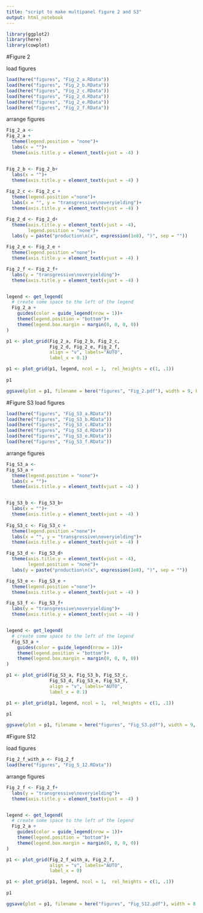 ```yaml
---
title: "script to make multipanel figure 2 and S3"
output: html_notebook
---
```


```r
library(ggplot2)
library(here)
library(cowplot)
```
#Figure 2

load figures
```r

load(here("figures", "Fig_2_a.RData"))
load(here("figures", "Fig_2_b.RData"))
load(here("figures", "Fig_2_c.RData"))
load(here("figures", "Fig_2_d.RData"))
load(here("figures", "Fig_2_e.RData"))
load(here("figures", "Fig_2_f.RData"))
```


arrange figures
```r
Fig_2_a <- 
Fig_2_a +
  theme(legend.position = "none")+
  labs(x = "")+
  theme(axis.title.y = element_text(vjust = -4) )


Fig_2_b <- Fig_2_b+
  labs(x = "")+
  theme(axis.title.y = element_text(vjust = -4) )
  
Fig_2_c <- Fig_2_c +
  theme(legend.position ="none")+
  labs(x = "", y = "transgressive\noveryielding")+
  theme(axis.title.y = element_text(vjust = -4) )

Fig_2_d <- Fig_2_d+
  theme(axis.title.y = element_text(vjust = -4),
        legend.position = "none")+
  labs(y = paste("production\n(x", expression(1e8), ")", sep = ""))

Fig_2_e <- Fig_2_e +
  theme(legend.position ="none")+
  theme(axis.title.y = element_text(vjust = -4) )

Fig_2_f <- Fig_2_f+
  labs(y = "transgressive\noveryielding")+
  theme(axis.title.y = element_text(vjust = -4) )


legend <- get_legend(
  # create some space to the left of the legend
  Fig_2_a + 
    guides(color = guide_legend(nrow = 1))+
    theme(legend.position = "bottom")+
    theme(legend.box.margin = margin(0, 0, 0, 0))
)

p1 <- plot_grid(Fig_2_a, Fig_2_b, Fig_2_c, 
                Fig_2_d, Fig_2_e, Fig_2_f, 
                align = "v", labels="AUTO",
                label_x = 0.1)

p1 <- plot_grid(p1, legend, ncol = 1,  rel_heights = c(1, .1))
         
p1

ggsave(plot = p1, filename = here("figures", "Fig_2.pdf"), width = 9, height = 6)


```

#Figure S3
load figures
```r
load(here("figures", "Fig_S3_a.RData"))
load(here("figures", "Fig_S3_b.RData"))
load(here("figures", "Fig_S3_c.RData"))
load(here("figures", "Fig_S3_d.RData"))
load(here("figures", "Fig_S3_e.RData"))
load(here("figures", "Fig_S3_f.RData"))
```


arrange figures
```r
Fig_S3_a <- 
Fig_S3_a +
  theme(legend.position = "none")+
  labs(x = "")+
  theme(axis.title.y = element_text(vjust = -4) )


Fig_S3_b <- Fig_S3_b+
  labs(x = "")+
  theme(axis.title.y = element_text(vjust = -4) )
  
Fig_S3_c <- Fig_S3_c +
  theme(legend.position ="none")+
  labs(x = "", y = "transgressive\noveryielding")+
  theme(axis.title.y = element_text(vjust = -4) )

Fig_S3_d <- Fig_S3_d+
  theme(axis.title.y = element_text(vjust = -4),
        legend.position = "none")+
  labs(y = paste("production\n(x", expression(1e8), ")", sep = ""))

Fig_S3_e <- Fig_S3_e +
  theme(legend.position ="none")+
  theme(axis.title.y = element_text(vjust = -4) )

Fig_S3_f <- Fig_S3_f+
  labs(y = "transgressive\noveryielding")+
  theme(axis.title.y = element_text(vjust = -4) )


legend <- get_legend(
  # create some space to the left of the legend
  Fig_S3_a + 
    guides(color = guide_legend(nrow = 1))+
    theme(legend.position = "bottom")+
    theme(legend.box.margin = margin(0, 0, 0, 0))
)

p1 <- plot_grid(Fig_S3_a, Fig_S3_b, Fig_S3_c, 
                Fig_S3_d, Fig_S3_e, Fig_S3_f, 
                align = "v", labels="AUTO",
                label_x = 0.1)

p1 <- plot_grid(p1, legend, ncol = 1,  rel_heights = c(1, .1))
         
p1

ggsave(plot = p1, filename = here("figures", "Fig_S3.pdf"), width = 9, height = 6)


```

#Figure S12

load figures
```r
Fig_2_f_with_a <- Fig_2_f
load(here("figures", "Fig_S_12.RData"))
```


arrange figures
```r

Fig_2_f <- Fig_2_f+
  labs(y = "transgressive\noveryielding")+
  theme(axis.title.y = element_text(vjust = -4) )


legend <- get_legend(
  # create some space to the left of the legend
  Fig_2_a + 
    guides(color = guide_legend(nrow = 1))+
    theme(legend.position = "bottom")+
    theme(legend.box.margin = margin(0, 0, 0, 0))
)

p1 <- plot_grid(Fig_2_f_with_a, Fig_2_f, 
                align = "v", labels="AUTO",
                label_x = 0)

p1 <- plot_grid(p1, legend, ncol = 1,  rel_heights = c(1, .1))
         
p1

ggsave(plot = p1, filename = here("figures", "Fig_S12.pdf"), width = 8, height = 4)


```
